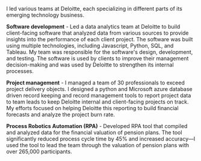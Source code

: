 I led various teams at Deloitte, each specializing in different parts of its emerging technology business.

**Software development** - Led a data analytics team at Deloitte to build client-facing software that analyzed data from various sources to provide insights into the performance of each client project. The software was built using multiple technologies, including Javascript, Python, SQL, and Tableau. My team was responsible for the software's design, development, and testing. The software is used by clients to improve their management decision-making and was used by Deloitte to strengthen its internal processes.

**Project management** - I managed a team of 30 professionals to exceed project delivery objects. I designed a python and Microsoft azure database driven record keeping and record management tools to report project data to team leads to keep Deloitte internal and client-facing projects on track. My efforts focused on helping Deloitte this reporting to build financial forecasts and analyze the project burn rate.

**Process Robotics Automation (RPA)** - Developed RPA tool that compiled and analyzed data for the financial valuation of pension plans. The tool significantly reduced process cycle time by 45% and increased accuracy—I used the tool to lead the team through the valuation of pension plans with over 265,000 participants.
